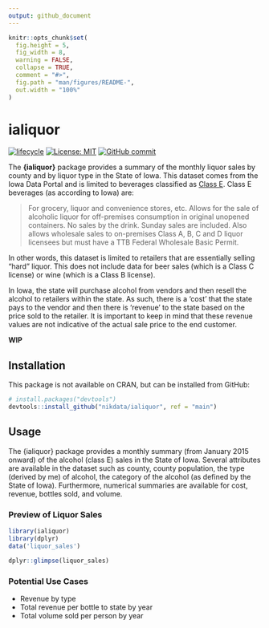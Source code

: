```yaml
---
output: github_document
---
```


<!-- README.md is generated from README.Rmd. Please edit that file -->

```r
knitr::opts_chunk$set(
  fig.height = 5,
  fig_width = 8,
  warning = FALSE,
  collapse = TRUE,
  comment = "#>",
  fig.path = "man/figures/README-",
  out.width = "100%"
)
```

# ialiquor

<!-- badges: start -->
[![lifecycle](https://img.shields.io/badge/lifecycle-experimental-orange.svg)](https://www.tidyverse.org/lifecycle/#experimental)
[![License: MIT](https://img.shields.io/badge/License-MIT-blue.svg)](https://opensource.org/licenses/MIT)
[![GitHub commit](https://img.shields.io/github/last-commit/nikdata/ialiquor)](https://github.com/nikdata/ialiquor/commit/main)
<!-- badges: end -->

The **{ialiquor}** package provides a summary of the monthly liquor sales by county and by liquor type in the State of Iowa. This dataset comes from the Iowa Data Portal and is limited to beverages classified as [Class E](https://abd.iowa.gov/license-classifications). Class E beverages (as according to Iowa) are:

> For grocery, liquor and convenience stores, etc. Allows for the sale of alcoholic liquor for off-premises consumption in original unopened containers. No sales by the drink. Sunday sales are included. Also allows wholesale sales to on-premises Class A, B, C and D liquor licensees but must have a TTB Federal Wholesale Basic Permit.

In other words, this dataset is limited to retailers that are essentially selling "hard" liquor. This does not include data for beer sales (which is a Class C license) or wine (which is a Class B license).

In Iowa, the state will purchase alcohol from vendors and then resell the alcohol to retailers within the state. As such, there is a 'cost' that the state pays to the vendor and then there is 'revenue' to the state based on the price sold to the retailer. It is important to keep in mind that these revenue values are not indicative of the actual sale price to the end customer.

**WIP**

## Installation

This package is not available on CRAN, but can be installed from GitHub:

``` r
# install.packages("devtools")
devtools::install_github("nikdata/ialiquor", ref = "main")
```

## Usage

The {ialiquor} package provides a monthly summary (from January 2015 onward) of the alcohol (class E) sales in the State of Iowa. Several attributes are available in the dataset such as county, county population, the type (derived by me) of alcohol, the category of the alcohol (as defined by the State of Iowa). Furthermore, numerical summaries are available for cost, revenue, bottles sold, and volume.

### Preview of Liquor Sales

```r
library(ialiquor)
library(dplyr)
data('liquor_sales')

dplyr::glimpse(liquor_sales)

```


### Potential Use Cases

- Revenue by type
- Total revenue per bottle to state by year
- Total volume sold per person by year